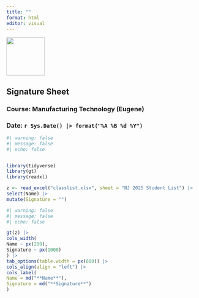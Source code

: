 ```yaml
---
title: ""
format: html
editor: visual
---
```


![](logo.jpg){.absolute top="0" right="0" width="100" height="100"}

## Signature Sheet

### Course: Manufacturing Technology (Eugene)

### Date: `r Sys.Date() |> format("%A %B %d %Y")`

```r
#| warning: false
#| message: false
#| echo: false


library(tidyverse)
library(gt)
library(readxl)

z <- read_excel("classlist.xlsx", sheet = "NJ 2025 Student List") |>
select(Name) |> 
mutate(Signature = "")

```

```r
#| warning: false
#| message: false
#| echo: false

gt(z) |> 
cols_width(
Name ~ px(200),
Signature ~ px(1000)
) |> 
tab_options(table.width = px(600)) |> 
cols_align(align = "left") |> 
cols_label(
Name = md("**Name**"),
Signature = md("**Signature**")
)

```
